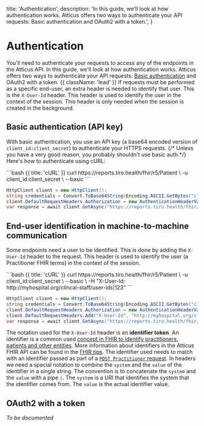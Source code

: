   title: 'Authentication',
  description:
    'In this guide, we’ll look at how authentication works. Atticus offers two ways to authenticate your API requests: Basic authentication and OAuth2 with a token.',
}

# Authentication

You'll need to authenticate your requests to access any of the endpoints in the Atticus API. In this guide, we'll look at how authentication works. Atticus offers two ways to authenticate your API requests: [Basic authentication](#basic-authentication-api-key) and OAuth2 with a token.  {{ className: 'lead' }}
If requests must be performed as a specific end-user, an extra header is needed to identify that user. This is the `X-User-Id` header. This header is used to identify the user in the context of the session. This header is only needed when the session is created in the background.

## Basic authentication (API key)

With basic authentication, you use an API key (a base64 encoded version of `client_id:client_secret`) to authenticate your HTTPS requests. {/* Unless you have a very good reason, you probably shouldn't use basic auth.*/}
Here's how to authenticate using cURL:

<CodeGroup title="Example request with basic auth">
```bash {{ title: 'cURL' }}
curl https://reports.tiro.health/fhir/r5/Patient \
  -u client_id:client_secret \
  --basic
```

```csharp {{ title: 'C#' }}
HttpClient client = new HttpClient();
string credentials = Convert.ToBase64String(Encoding.ASCII.GetBytes("client_id:client_secret"));
client.DefaultRequestHeaders.Authorization = new AuthenticationHeaderValue("Basic", credentials);
var response = await client.GetAsync("https://reports.tiro.health/fhir/r5/Patient");
```
</CodeGroup>

## End-user identification in machine-to-machine communication
Some endpoints need a user to be identified. This is done by adding the `X-User-Id` header to the request. This header is used to identify the user (a Practitioner FHIR terms) in the context of the session.

<CodeGroup title="Example request with user identification">
```bash {{ title: 'cURL' }}
curl https://reports.tiro.health/fhir/r5/Patient \
  -u client_id:client_secret \
  --basic \
  -H "X-User-Id: http://myhospital.org/clincal-staff/user-ids|123"
```

```csharp {{ title: 'C#' }}
HttpClient client = new HttpClient();
string credentials = Convert.ToBase64String(Encoding.ASCII.GetBytes("client_id:client_secret"));
client.DefaultRequestHeaders.Authorization = new AuthenticationHeaderValue("Basic", credentials);
client.DefaultRequestHeaders.Add("X-User-Id", "http://myhospital.org/clincal-staff/user-ids|123");
var response = await client.GetAsync("https://reports.tiro.health/fhir/r5/Patient");
```
</CodeGroup>

The notation used for the `X-User-Id` header is an **identifier token**. An identifier is a common used [concept in FHIR to identify practitioners, patients and other entities](https://www.hl7.org/fhir/resource.html#identifiers). More information about identifiers in the Atticus FHIR API can be found in the [FHIR tips](./fhir/tips#store-your-internal-identifiers-in-fhir-resources).
The identifier used needs to match with an identifier passed as part of a [`POST Practitioner` request](./fhir/Practitioner#create-a-new-practitioner).
In headers we need a special notation to combine the `system` and the `value` of the identifier in a single string. The convention is to concatenate the `system` and the `value` with a pipe `|`. The `system` is a URI that identifies the system that the identifier comes from. The `value` is the actual identifier value.

## OAuth2 with a token

*To be documented*
